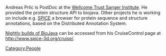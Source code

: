 Andreas Prlic is  PostDoc at the [http://www.sanger.ac.uk/ Wellcome Trust Sanger Institute]. He provided the protein structure API to biojava.
Other projects he is working on include e.g.  [http://www.efamily.org.uk/software/dasclients/spice SPICE] a browser for
protein sequence and structure annotations, based on the Distributed Annotation System.
[[Category:People]]

[http://www.spice-3d.org/cruise/ Nightly builds of BioJava] can be accessed from his CruiseControl page at [http://www.spice-3d.org/cruise/ http://www.spice-3d.org/cruise/].